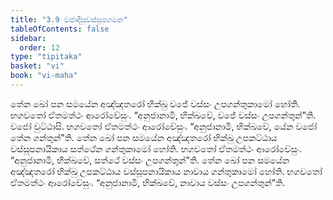 ```yaml
---
title: "3.9 වජාදීසුවස්සූපගමන"
tableOfContents: false
sidebar:
  order: 12
type: "tipitaka"
basket: "vi"
book: "vi-maha"
---
```



<DynamicBreadcrumb />

<Division number="203" book="vi-maha">

<Paragraph number="906" book="vi-maha">
තේන ඛෝ පන සමයේන අඤ්ඤතරෝ භික්ඛු වජේ වස්සං උපගන්තුකාමෝ හෝති. භගවතෝ ඒතමත්ථං ආරෝචේසුං. “අනුජානාමි, භික්ඛවේ, වජේ වස්සං උපගන්තුන්”ති. වජෝ වුට්ඨාසි. භගවතෝ ඒතමත්ථං ආරෝචේසුං. “අනුජානාමි, භික්ඛවේ, යේන වජෝ තේන ගන්තුන්”ති.
</Paragraph>

<Paragraph number="907" book="vi-maha">
තේන ඛෝ පන සමයේන අඤ්ඤතරෝ භික්ඛු උපකට්ඨාය වස්සූපනායිකාය සත්ථේන ගන්තුකාමෝ හෝති. භගවතෝ ඒතමත්ථං ආරෝචේසුං. “අනුජානාමි, භික්ඛවේ, සත්ථේ වස්සං උපගන්තුන්”ති.
</Paragraph>

<Paragraph number="908" book="vi-maha">
තේන ඛෝ පන සමයේන අඤ්ඤතරෝ භික්ඛු උපකට්ඨාය වස්සූපනායිකාය නාවාය ගන්තුකාමෝ හෝති. භගවතෝ ඒතමත්ථං ආරෝචේසුං. “අනුජානාමි, භික්ඛවේ, නාවාය වස්සං උපගන්තුන්”ති.
</Paragraph>
</Division>